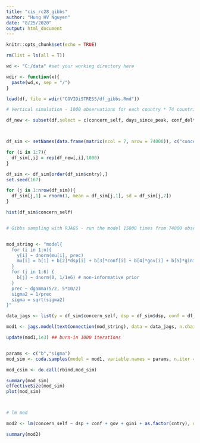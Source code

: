 ```yaml
---
title: "cis_rc28_gibbs"
author: "Hung HV Nguyen"
date: "8/25/2020"
output: html_document
---
```


```r
knitr::opts_chunk$set(echo = TRUE)

rm(list = ls(all = T))

wd <- "C:/data" #set your working directory here

wdir <- function(x){
  paste(wd,x, sep = "/")
}
```

```r
load(df, file = wdir("COVIDiSTRESS/df_gibbs.Rmd"))
```


```r

# Vertical simulation - 1000 observations for each country * 74 countries = 74000 obs.

df_new <- subset(df,select = c(concern_self, days_since_peak, conf_delta, as.vector(gov_resp), gini_disp, as.vector(cow), concern_self_se))



df_sim <- setNames(data.frame(matrix(ncol = 7, nrow = 74000)), c("concern_self", "dsp", "conf", "gov", "gini", "cntry", "concern_self_se"))

for (i in 1:7){
  df_sim[,i] = rep(df_new[,i],1000)
}

df_sim <- df_sim[order(df_sim$cntry),]
set.seed(167)

for (j in 1:nrow(df_sim)){
  df_sim[j,1] = rnorm(1, mean = df_sim[j,1], sd = df_sim[j,7])
}

hist(df_sim$concern_self)


# Gibbs sampling with RJAGS - run the model 15000 times from 74000 observations until y reaches its stationary distribution!


mod_string <- "model{
  for (i in 1:n){
    y[i] ~ dnorm(mu[i], prec)
    mu[i] = b[1] + b[2]*dsp[i] + b[3]*conf[i] + b[4]*gov[i] + b[5]*gini[i] + b[6]*cntry[i]
  }  
  for (j in 1:6) {
    b[j] ~ dnorm(0, 1/1e6) # non-informative prior
  }
  prec ~ dgamma(5/2, 5*10/2)
  sigma2 = 1/prec
  sigma = sqrt(sigma2)
}"

data_jags <- list(y = df_sim$concern_self, dsp = df_sim$dsp, conf = df_sim$conf, gov = df_sim$gov, gini = df_sim$gini, cntry = as.factor(df_sim$cntry), n = nrow(df_sim))

mod1 <- jags.model(textConnection(mod_string), data = data_jags, n.chains = 3) # 3 chains

update(mod1,1e3) ## burn-in 1000 iterations


params <- c("b","sigma")
mod_sim <- coda.samples(model = mod1, variable.names = params, n.iter = 5e3) #5*3 = 15000 iterations

mod_csim <- do.call(rbind,mod_sim)

summary(mod_sim)
effectiveSize(mod_sim)
plot(mod_sim)



# lm mod

mod2 <- lm(concern_self ~ dsp + conf + gov + gini + as.factor(cntry), data = df_sim)

summary(mod2)
```


